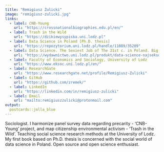 ```yaml
---
title: "Remigiusz Żulicki"
image: "remigiusz-zulicki.jpg"
links:
  - label: CNB-Young
    url: "https://crossnationalbiographies.edu.pl/en/"
  - label: Trash in the Wild
    url: "https://dzikiewysypiska.uni.lodz.pl"
  - label: Data Science in Poland [Ph.D. thesis]
    url: "https://repozytorium.uni.lodz.pl/handle/11089/35209" 
  - label: Data Science. The Sexiest Job of The 21st c. in Poland. Big data, AI and Power Point [book]
    url: "https://wydawnictwo.uni.lodz.pl/produkt/data-science-najseksowniejszy-zawod-xxi-wieku-w-polsce/" 
  - label: Faculty of Economics and Sociology, University of Lodz
    url: "https://www.eksoc.uni.lodz.pl/en/"
  - label: ResearchGate
    url: "https://www.researchgate.net/profile/Remigiusz-Zulicki"
  - label: GitHub
    url: "https://github.com/zremek/"
  - label: LinkedIn
    url: "https://linkedin.com/in/remigiusz-zulicki"
  - label: Email
    url: "mailto:remigiuszzulicki@protonmail.com"
output:
  postcards::jolla_blue
---
```

 
Sociologist. I harmonize panel survey data regarding precarity - 'CNB-Young' project, and map citizenship environmental activism - 'Trash in the Wild'. Teaching social science research methods at the University of Lodz. My first book based on Ph.D. thesis is concerned with the social world of data science in Poland. Open source and open science enthusiast.
